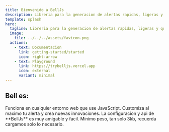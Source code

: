 ```yaml
---
title: Bienvenido a BellJs
description: Libreria para la generacion de alertas rapidas, ligeras y que se adapten al diseño de tu web o app.
template: splash
hero:
  tagline: Libreria para la generacion de alertas rapidas, ligeras y que se adapten al diseño de tu web o app.
  image:
    file: ../../../assets/favicon.png
  actions:
    - text: Documentacion
      link: getting-started/started
      icon: right-arrow
    - text: Playground
      link: https://trybelljs.vercel.app
      icon: external
      variant: minimal
---
```



## Bell es:

<CardGrid stagger>
	<Card title="Agnostico" icon="pencil">
		Funciona en cualquier entorno web que use JavaScript.
	</Card>
	<Card title="Personalizacion" icon="add-document">
		Customiza al maximo tu alerta y crea nuevas innovaciones.
	</Card>
	<Card title="Facil" icon="setting">
		La configuracion y api de **BellJs** es muy amigable y facil.
	</Card>
	<Card title="Optimo" icon="open-book">
		Minimo peso, tan solo 3kb, recuerda cargamos solo lo necesario.
	</Card>
</CardGrid>
